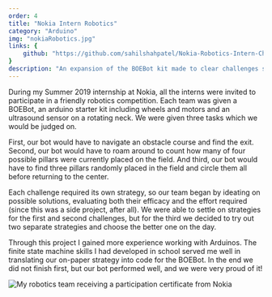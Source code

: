 ```yaml
---
order: 4
title: "Nokia Intern Robotics"
category: "Arduino"
img: "nokiaRobotics.jpg"
links: {
    github: "https://github.com/sahilshahpatel/Nokia-Robotics-Intern-Challenge"
}
description: "An expansion of the BOEBot kit made to clear challenges set out by the competition runners at Nokia."
---
```


During my Summer 2019 internship at Nokia, all the interns were invited to participate in a friendly robotics competition. Each team was given a BOEBot, an arduino starter kit including wheels and motors and an ultrasound sensor on a rotating neck. We were given three tasks which we would be judged on.

First, our bot would have to navigate an obstacle course and find the exit. Second, our bot would have to roam around to count how many of four possible pillars were currently placed on the field. And third, our bot would have to find three pillars randomly placed in the field and circle them all before returning to the center.

Each challenge required its own strategy, so our team began by ideating on possible solutions, evaluating both their efficacy and the effort required (since this was a side project, after all). We were able to settle on strategies for the first and second challenges, but for the third we decided to try out two separate strategies and choose the better one on the day.

Through this project I gained more experience working with Arduinos. The finite state machine skills I had developed in school served me well in translating our on-paper strategy into code for the BOEBot. In the end we did not finish first, but our bot performed well, and we were very proud of it!

<Image class="mt-400 w-100" src={nokiaRoboticsTeamImg} alt="My robotics team receiving a participation certificate from Nokia" loading="lazy" />
